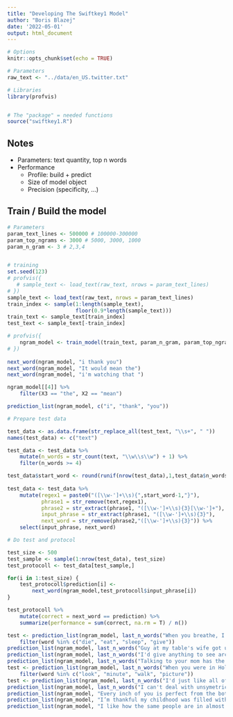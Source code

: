 ```yaml
---
title: "Developing The Swiftkey1 Model"
author: "Boris Blazej"
date: '2022-05-01'
output: html_document
---
```


```r
# Options
knitr::opts_chunk$set(echo = TRUE)

# Parameters
raw_text <- "../data/en_US.twitter.txt"

# Libraries
library(profvis)


# The "package" = needed functions
source("swiftkey1.R")
```

## Notes

 - Parameters: text quantity, top n words
 - Performance
    - Profile: build + predict
    - Size of model object
    - Precision (specificity, ...)
 
## Train / Build the model

```r

# Parameters
param_text_lines <- 500000 # 100000-300000
param_top_ngrams <- 3000 # 5000, 3000, 1000 
param_n_gram <- 3 # 2,3,4


# training
set.seed(123)
# profvis({
   # sample_text <- load_text(raw_text, nrows = param_text_lines) 
# })
sample_text <- load_text(raw_text, nrows = param_text_lines)
train_index <- sample(1:length(sample_text), 
                      floor(0.9*length(sample_text)))
train_text <- sample_text[train_index]
test_text <- sample_text[-train_index]

# profvis({
    ngram_model <- train_model(train_text, param_n_gram, param_top_ngrams)
# })
    
next_word(ngram_model, "i thank you")
next_word(ngram_model, "It would mean the")
next_word(ngram_model, "i'm watching that ")

ngram_model[[4]] %>% 
    filter(X3 == "the", X2 == "mean")

```

```r

prediction_list(ngram_model, c("i", "thank", "you"))

```


```r

# Prepare test data

test_data <- as.data.frame(str_replace_all(test_text, "\\s+", " "))
names(test_data) <- c("text")

test_data <- test_data %>% 
    mutate(n_words = str_count(text, "\\w\\s\\w") + 1) %>% 
    filter(n_words >= 4)

test_data$start_word <- round(runif(nrow(test_data),1,test_data$n_words -3))
 
test_data <- test_data %>% 
    mutate(regex1 = paste0("([\\w-']+\\s){",start_word-1,"}"),
           phrase1 = str_remove(text,regex1),
           phrase2 = str_extract(phrase1, "([\\w-']+\\s){3}[\\w-']+"),
           input_phrase = str_extract(phrase1, "([\\w-']+\\s){3}"),
           next_word = str_remove(phrase2,"([\\w-']+\\s){3}")) %>% 
    select(input_phrase, next_word)

# Do test and protocol

test_size <- 500
test_sample <- sample(1:nrow(test_data), test_size)
test_protocoll <- test_data[test_sample,]

for(i in 1:test_size) {
    test_protocoll$prediction[i] <- 
        next_word(ngram_model,test_protocoll$input_phrase[i])
}

test_protocoll %>% 
    mutate(correct = next_word == prediction) %>%
    summarize(performance = sum(correct, na.rm = T) / n())

```



```r


test <- prediction_list(ngram_model, last_n_words("When you breathe, I want to be the air for you. I'll be there for you, I'd live and I'd",3)) %>% 
    filter(word %in% c("die", "eat", "sleep", "give"))
prediction_list(ngram_model, last_n_words("Guy at my table's wife got up to go to the bathroom and I asked about dessert and he started telling me about his",3))
prediction_list(ngram_model, last_n_words("I'd give anything to see arctic monkeys this",3))
prediction_list(ngram_model, last_n_words("Talking to your mom has the same effect as a hug and helps reduce your",3))
test <- prediction_list(ngram_model, last_n_words("When you were in Holland you were like 1 inch away from me but you hadn't time to take a",3)) %>%
    filter(word %in% c("look", "minute", "walk", "picture"))
test <- prediction_list(ngram_model, last_n_words("I'd just like all of these questions answered, a presentation of evidence, and a jury to settle the",3))
prediction_list(ngram_model, last_n_words("I can't deal with unsymetrical things. I can't even hold an uneven number of bags of groceries in each",3))
prediction_list(ngram_model, "Every inch of you is perfect from the bottom to the")
prediction_list(ngram_model, "I’m thankful my childhood was filled with imagination and bruises from playing")
prediction_list(ngram_model, "I like how the same people are in almost all of Adam Sandler's")

```

